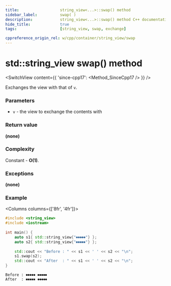 ```yaml
---
title:					string_view<...>::swap() method
sidebar_label:			swap( )
description:			string_view<...>::swap() method C++ documentation
hide_title:				true
tags:					[string_view, swap, exchange]

cppreference_origin_rel: w/cpp/container/string_view/swap
---
```



<!----------------- Codes ---------------------->

<!-- swap() -->

# std::string_view swap() method

<SwitchView content={{
	'since-cpp17': <Method_SinceCpp17 />
}} />

Exchanges the view with that of `v`.

### Parameters

 - `v` - the view to exchange the contents with

### Return value

**(none)**

### Complexity

Constant - **O(1)**.

### Exceptions

**(none)**

### Example

<Columns columns={['8fr', '4fr']}>
<div>

```cpp title='Main.cpp' showLineNumbers
#include <string_view>
#include <iostream>
 
int main() {
    auto s1{ std::string_view{"⏺⏺⏺⏺⏺"} };
    auto s2{ std::string_view{"⏹⏹⏹⏹⏹"} };
 
    std::cout << "Before : " << s1 << ' ' << s2 << "\n";
    s1.swap(s2);
    std::cout << "After  : " << s1 << ' ' << s2 << "\n";
}
```

</div>
<div>

```plaintext title="Output"
Before : ⏺⏺⏺⏺⏺ ⏹⏹⏹⏹⏹
After  : ⏹⏹⏹⏹⏹ ⏺⏺⏺⏺⏺
```

</div>
</Columns>
